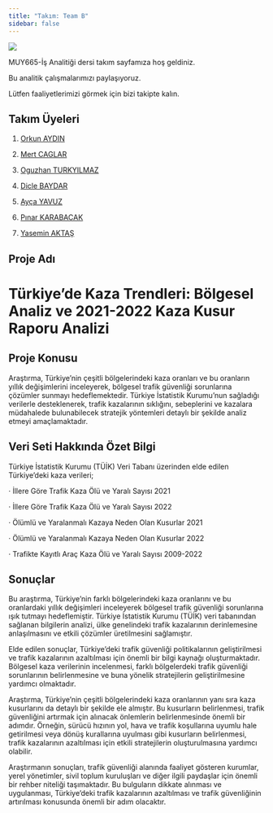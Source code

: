 ```yaml
---
title: "Takım: Team B"
sidebar: false 
---
```


![](images/DALL·E 2024-05-14 11.48.52 - A sleek and professional GitHub profile cover for a student using R programming. The design should include elements specific to R programming such as .webp)

MUY665-İş Analitiği dersi takım sayfamıza hoş geldiniz.

Bu analitik çalışmalarımızı paylaşıyoruz.

Lütfen faaliyetlerimizi görmek için bizi takipte kalın.

## Takım Üyeleri

1.  [Orkun AYDIN](/takim/orkun.qmd)

2.  [Mert CAGLAR](/takim/Mert_Caglar.qmd)

3.  [Oguzhan TURKYILMAZ](/takim/oguzhan.qmd)

4.  [Dicle BAYDAR](/takim/dicle.qmd)

5.  [Ayça YAVUZ](/takim/ayca.qmd)

6.  [Pınar KARABACAK](/takim/pinar.qmd)

7.  [Yasemin AKTAŞ](/takim/yasemin.qmd)

## Proje Adı

# **Türkiye’de Kaza Trendleri: Bölgesel Analiz ve 2021-2022 Kaza Kusur Raporu Analizi**

## Proje Konusu

Araştırma, Türkiye'nin çeşitli bölgelerindeki kaza oranları ve bu oranların yıllık değişimlerini inceleyerek, bölgesel trafik güvenliği sorunlarına çözümler sunmayı hedeflemektedir. Türkiye İstatistik Kurumu'nun sağladığı verilerle desteklenerek, trafik kazalarının sıklığını, sebeplerini ve kazalara müdahalede bulunabilecek stratejik yöntemleri detaylı bir şekilde analiz etmeyi amaçlamaktadır.

## Veri Seti Hakkında Özet Bilgi

Türkiye İstatistik Kurumu (TÜİK) Veri Tabanı üzerinden elde edilen Türkiye’deki kaza verileri;

· İllere Göre Trafik Kaza Ölü ve Yaralı Sayısı 2021

· İllere Göre Trafik Kaza Ölü ve Yaralı Sayısı 2022

· Ölümlü ve Yaralanmalı Kazaya Neden Olan Kusurlar 2021

· Ölümlü ve Yaralanmalı Kazaya Neden Olan Kusurlar 2022

· Trafikte Kayıtlı Araç Kaza Ölü ve Yaralı Sayısı 2009-2022

## Sonuçlar

Bu araştırma, Türkiye'nin farklı bölgelerindeki kaza oranlarını ve bu oranlardaki yıllık değişimleri inceleyerek bölgesel trafik güvenliği sorunlarına ışık tutmayı hedeflemiştir. Türkiye İstatistik Kurumu (TÜİK) veri tabanından sağlanan bilgilerin analizi, ülke genelindeki trafik kazalarının derinlemesine anlaşılmasını ve etkili çözümler üretilmesini sağlamıştır.

Elde edilen sonuçlar, Türkiye'deki trafik güvenliği politikalarının geliştirilmesi ve trafik kazalarının azaltılması için önemli bir bilgi kaynağı oluşturmaktadır. Bölgesel kaza verilerinin incelenmesi, farklı bölgelerdeki trafik güvenliği sorunlarının belirlenmesine ve buna yönelik stratejilerin geliştirilmesine yardımcı olmaktadır.

Araştırma, Türkiye'nin çeşitli bölgelerindeki kaza oranlarının yanı sıra kaza kusurlarını da detaylı bir şekilde ele almıştır. Bu kusurların belirlenmesi, trafik güvenliğini artırmak için alınacak önlemlerin belirlenmesinde önemli bir adımdır. Örneğin, sürücü hızının yol, hava ve trafik koşullarına uyumlu hale getirilmesi veya dönüş kurallarına uyulması gibi kusurların belirlenmesi, trafik kazalarının azaltılması için etkili stratejilerin oluşturulmasına yardımcı olabilir.

Araştırmanın sonuçları, trafik güvenliği alanında faaliyet gösteren kurumlar, yerel yönetimler, sivil toplum kuruluşları ve diğer ilgili paydaşlar için önemli bir rehber niteliği taşımaktadır. Bu bulguların dikkate alınması ve uygulanması, Türkiye'deki trafik kazalarının azaltılması ve trafik güvenliğinin artırılması konusunda önemli bir adım olacaktır.
